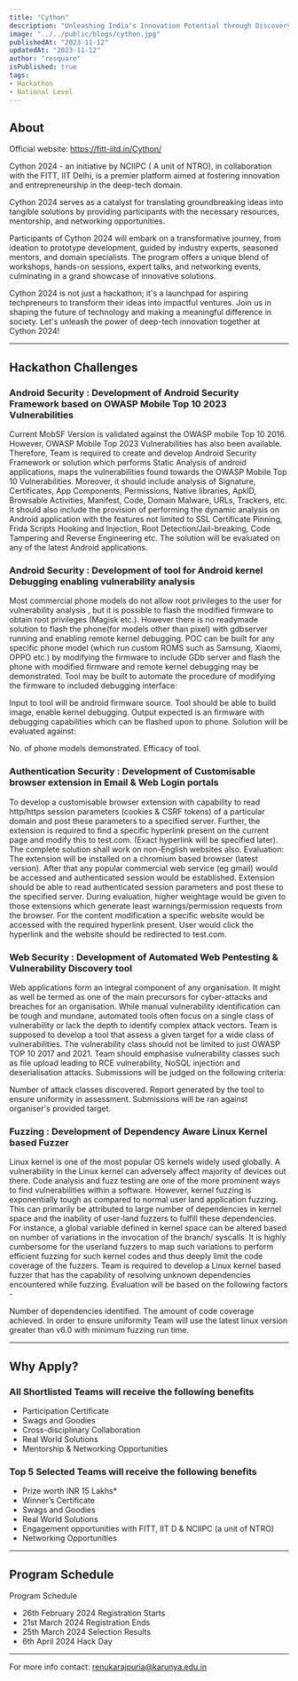```yaml
---
title: "Cython"
description: "Unleashing India's Innovation Potential through Discovery, Nurturing, and Acceleration of Deep-Tech Innovations"
image: "../../public/blogs/cython.jpg"
publishedAt: "2023-11-12"
updatedAt: "2023-11-12"
author: "resquare"
isPublished: true
tags:
- Hackathon
- National Level
---
```


## About

Official website: https://fitt-iitd.in/Cython/

Cython 2024 - an initiative by NCIIPC ( A unit of NTRO), in collaboration with the FITT, IIT Delhi, is a premier platform aimed at fostering innovation and entrepreneurship in the deep-tech domain.

Cython 2024 serves as a catalyst for translating groundbreaking ideas into tangible solutions by providing participants with the necessary resources, mentorship, and networking opportunities.

Participants of Cython 2024 will embark on a transformative journey, from ideation to prototype development, guided by industry experts, seasoned mentors, and domain specialists. The program offers a unique blend of workshops, hands-on sessions, expert talks, and networking events, culminating in a grand showcase of innovative solutions.

Cython 2024 is not just a hackathon; it's a launchpad for aspiring techpreneurs to transform their ideas into impactful ventures. Join us in shaping the future of technology and making a meaningful difference in society. Let's unleash the power of deep-tech innovation together at Cython 2024!

---

## Hackathon Challenges

### Android Security : Development of Android Security Framework based on OWASP Mobile Top 10 2023 Vulnerabilities
Current MobSF Version is validated against the OWASP mobile Top 10 2016. However, OWASP Mobile Top 2023 Vulnerabilities has also been available. Therefore, Team is required to create and develop Android Security Framework or solution which performs Static Analysis of android applications, maps the vulnerabilities found towards the OWASP Mobile Top 10 Vulnerabilities. Moreover, it should include analysis of Signature, Certificates, App Components, Permissions, Native libraries, ApklD, Browsable Activities, Manifest, Code, Domain Malware, URLs, Trackers, etc. It should also include the provision of performing the dynamic analysis on Android application with the features not limited to SSL Certificate Pinning, Frida Scripts Hooking and Injection, Root Detection/Jail-breaking, Code Tampering and Reverse Engineering etc. The solution will be evaluated on any of the latest Android applications.

### Android Security : Development of tool for Android kernel Debugging enabling vulnerability analysis
Most commercial phone models do not allow root privileges to the user for vulnerability analysis , but it is possible to flash the modified firmware to obtain root privileges (Magisk etc.). However there is no readymade solution to flash the phone(for models other than pixel) with gdbserver running and enabling remote kernel debugging. POC can be built for any specific phone model (which run custom ROMS such as Samsung, Xiaomi, OPPO etc.) by modifying the firmware to include GDb server and flash the phone with modified firmware and remote kernel debugging may be demonstrated. Tool may be built to automate the procedure of modifying the firmware to included debugging interface:

Input to tool will be android firmware source. Tool should be able to build image, enable kernel debugging.
Output expected is an firmware with debugging capabilities which can be flashed upon to phone.
Solution will be evaluated against:

No. of phone models demonstrated.
Efficacy of tool.

### Authentication Security : Development of Customisable browser extension in Email & Web Login portals
To develop a customisable browser extension with capability to read http/https session parameters (cookies & CSRF tokens) of a particular domain and post these parameters to a specified server. Further, the extension is required to find a specific hyperlink present on the current page and modify this to test.com. (Exact hyperlink will be specified later). The complete solution shall work on non-English websites also. Evaluation: The extension will be installed on a chromium based browser (latest version). After that any popular commercial web service (eg gmail) would be accessed and authenticated session would be established. Extension should be able to read authenticated session parameters and post these to the specified server. During evaluation, higher weightage would be given to those extensions which generate least warnings/permission requests from the browser. For the content modification a specific website would be accessed with the required hyperlink present. User would click the hyperlink and the website should be redirected to test.com.

### Web Security : Development of Automated Web Pentesting & Vulnerability Discovery tool
Web applications form an integral component of any organisation. It might as well be termed as one of the main precursors for cyber-attacks and breaches for an organisation. While manual vulnerability identification can be tough and mundane, automated tools often focus on a single class of vulnerability or lack the depth to identify complex attack vectors. Team is supposed to develop a tool that assess a given target for a wide class of vulnerabilities. The vulnerability class should not be limited to just OWASP TOP 10 2017 and 2021. Team should emphasise vulnerability classes such as file upload leading to RCE vulnerability, NoSQL injection and deserialisation attacks. Submissions will be judged on the following criteria:

Number of attack classes discovered.
Report generated by the tool to ensure uniformity in assessment.
Submissions will be ran against organiser's provided target.


### Fuzzing : Development of Dependency Aware Linux Kernel based Fuzzer
Linux kernel is one of the most popular OS kernels widely used globally. A vulnerability in the Linux kernel can adversely affect majority of devices out there. Code analysis and fuzz testing are one of the more prominent ways to find vulnerabilities within a software. However, kernel fuzzing is exponentially tough as compared to normal user land application fuzzing. This can primarily be attributed to large number of dependencies in kernel space and the inability of user-land fuzzers to fulfill these dependencies. For instance, a global variable defined in kernel space can be altered based on number of variations in the invocation of the branch/ syscalls. It is highly cumbersome for the userland fuzzers to map such variations to perform efficient fuzzing for such kernel codes and thus deeply limit the code coverage of the fuzzers. Team is required to develop a Linux kernel based fuzzer that has the capability of resolving unknown dependencies encountered while fuzzing. Evaluation will be based on the following factors -

Number of dependencies identified.
The amount of code coverage achieved.
In order to ensure uniformity Team will use the latest linux version greater than v6.0 with minimum fuzzing run time.

---
## Why Apply?

### All Shortlisted Teams will receive the following benefits
- Participation Certificate
- Swags and Goodies
- Cross-disciplinary Collaboration
- Real World Solutions
- Mentorship & Networking Opportunities

### Top 5 Selected Teams will receive the following benefits
- Prize worth INR 15 Lakhs*
- Winner’s Certificate
- Swags and Goodies
- Real World Solutions
- Engagement opportunities with FITT, IIT D & NCIIPC (a unit of NTRO)
- Networking Opportunities

---

## Program Schedule
Program Schedule
- 26th February 2024 Registration Starts
- 21st March 2024 Registration Ends
- 25th March 2024 Selection Results
- 6th April 2024 Hack Day
---

For more info contact: renukarajpuria@karunya.edu.in
